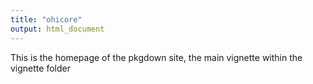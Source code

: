 ```yaml
---
title: "ohicore"
output: html_document
---
```


This is the homepage of the pkgdown site, the main vignette within the vignette folder